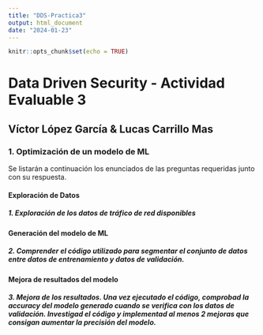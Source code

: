 ```yaml
---
title: "DDS-Practica3"
output: html_document
date: "2024-01-23"
---
```


```r
knitr::opts_chunk$set(echo = TRUE)
```

# Data Driven Security - Actividad Evaluable 3

## Víctor López García & Lucas Carrillo Mas

### 1. Optimización de un modelo de ML

Se listarán a continuación los enunciados de las preguntas requeridas junto con su respuesta.

#### Exploración de Datos

##### 1. Exploración de los datos de tráfico de red disponibles




#### Generación del modelo de ML

##### 2. Comprender el código utilizado para segmentar el conjunto de datos entre datos de entrenamiento y datos de validación.





#### Mejora de resultados del modelo

##### 3. Mejora de los resultados. Una vez ejecutado el código, comprobad la accuracy del modelo generado cuando se verifica con los datos de validación. Investigad el código y implementad al menos 2 mejoras que consigan aumentar la precisión del modelo.






